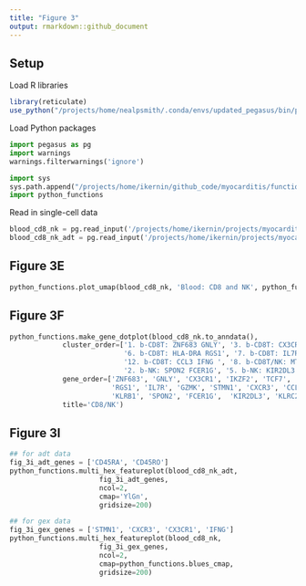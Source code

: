 ---
title: "Figure 3"
output: rmarkdown::github_document
---


## Setup

Load R libraries

```{r message=FALSE, load_r_libraries}
library(reticulate)
use_python("/projects/home/nealpsmith/.conda/envs/updated_pegasus/bin/python")
```

Load Python packages

```{python import_python_packages}
import pegasus as pg
import warnings
warnings.filterwarnings('ignore')

import sys
sys.path.append("/projects/home/ikernin/github_code/myocarditis/functions")
import python_functions
```

Read in single-cell data

```{python results = 'hide', read_data}
blood_cd8_nk = pg.read_input('/projects/home/ikernin/projects/myocarditis/github_datasets/blood_cd8.zarr')
blood_cd8_nk_adt = pg.read_input('/projects/home/ikernin/projects/myocarditis/github_datasets/blood_cd8_nk_adt.zarr')
```

## Figure 3E

```{python fig_3e}
python_functions.plot_umap(blood_cd8_nk, 'Blood: CD8 and NK', python_functions.blood_cd8_pal)
```

## Figure 3F

```{python fig_3f}
python_functions.make_gene_dotplot(blood_cd8_nk.to_anndata(),
             cluster_order=['1. b-CD8T: ZNF683 GNLY', '3. b-CD8T: CX3CR1 IKZF2', '4. b-CD8T: TCF7 ITGb',
                            '6. b-CD8T: HLA-DRA RGS1', '7. b-CD8T: IL7R GZMK', '11. b-CD8T: cycling',
                            '12. b-CD8T: CCL3 IFNG ', '8. b-CD8T/NK: MT-high', '9. b-MAIT: TRAV1-2 KLRb',
                            '2. b-NK: SPON2 FCER1G', '5. b-NK: KIR2DL3 KLRC2', '10. b-NK: SPTSSB XCL1'],
             gene_order=['ZNF683', 'GNLY', 'CX3CR1', 'IKZF2', 'TCF7', 'ITGB1', 'HLA-DRA',
                         'RGS1', 'IL7R', 'GZMK', 'STMN1', 'CXCR3', 'CCL3', 'IFNG', 'TRAV1-2',
                         'KLRB1', 'SPON2', 'FCER1G',  'KIR2DL3', 'KLRC2', 'SPTSSB', 'XCL1'],
             title='CD8/NK')
```


## Figure 3I

```{python results = 'hold', fig_3i}
## for adt data
fig_3i_adt_genes = ['CD45RA', 'CD45RO']
python_functions.multi_hex_featureplot(blood_cd8_nk_adt,
                      fig_3i_adt_genes,
                      ncol=2,
                      cmap='YlGn',
                      gridsize=200)

## for gex data
fig_3i_gex_genes = ['STMN1', 'CXCR3', 'CX3CR1', 'IFNG']
python_functions.multi_hex_featureplot(blood_cd8_nk,
                      fig_3i_gex_genes,
                      ncol=2,
                      cmap=python_functions.blues_cmap,
                      gridsize=200)
```







